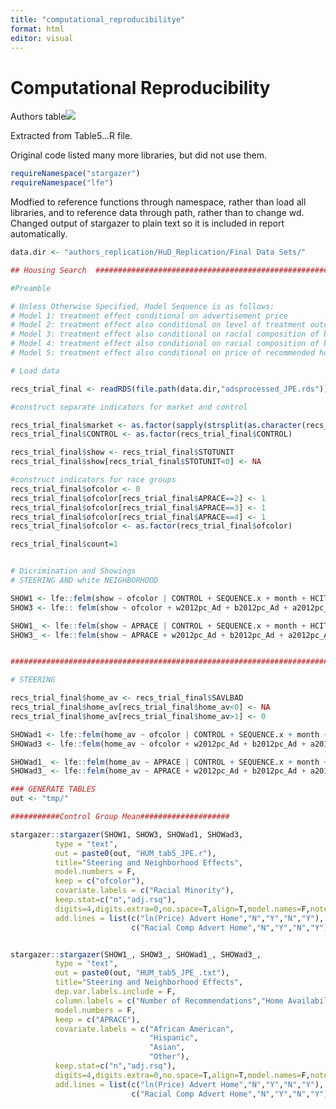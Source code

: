 ```yaml
---
title: "computational_reproducibilitye"
format: html
editor: visual
---
```


# Computational Reproducibility

Authors table![](figs/table5_orig.png)

Extracted from Table5...R file.

Original code listed many more libraries, but did not use them.

```r
requireNamespace("stargazer")
requireNamespace("lfe")
```

Modfied to reference functions through namespace, rather than load all libraries, and to reference data through path, rather than to change wd. Changed output of stargazer to plain text so it is included in report automatically.

```r


data.dir <- "authors_replication/HuD_Replication/Final Data Sets/"

## Housing Search  ######################################################################################################

#Preamble

# Unless Otherwise Specified, Model Sequence is as follows:
# Model 1: treatment effect conditional on advertisement price
# Model 2: treatment effect also conditional on level of treatment outcome in advertised listing
# Model 3: treatment effect also conditional on racial composition of block group of advertised listing
# Model 4: treatment effect also conditional on racial composition of block group of recommended listing
# Model 5: treatment effect also conditional on price of recommended home

# Load data  

recs_trial_final <- readRDS(file.path(data.dir,"adsprocessed_JPE.rds"))

#construct separate indicators for market and control

recs_trial_final$market <- as.factor(sapply(strsplit(as.character(recs_trial_final$CONTROL), "-"), `[`, 1))
recs_trial_final$CONTROL <- as.factor(recs_trial_final$CONTROL)

recs_trial_final$show <- recs_trial_final$STOTUNIT
recs_trial_final$show[recs_trial_final$STOTUNIT<0] <- NA

#construct indicators for race groups
recs_trial_final$ofcolor <- 0
recs_trial_final$ofcolor[recs_trial_final$APRACE==2] <- 1
recs_trial_final$ofcolor[recs_trial_final$APRACE==3] <- 1
recs_trial_final$ofcolor[recs_trial_final$APRACE==4] <- 1
recs_trial_final$ofcolor <- as.factor(recs_trial_final$ofcolor)

recs_trial_final$count=1


# Dicrimination and Showings
# STEERING AND white NEIGHBORHOOD 

SHOW1 <- lfe::felm(show ~ ofcolor | CONTROL + SEQUENCE.x + month + HCITY + market + ARELATE2 + HHMTYPE + SAPPTAM + TSEX.x + THHEGAI + TPEGAI + THIGHEDU + TCURTENR +  ALGNCUR + AELNG1 + DPMTEXP + AMOVERS + age + ALEASETP + ACAROWN| 0 | CONTROL, data  = recs_trial_final)
SHOW3 <- lfe:: felm(show ~ ofcolor + w2012pc_Ad + b2012pc_Ad + a2012pc_Ad + hisp2012pc_Ad + logAdPrice | CONTROL + SEQUENCE.x + month + HCITY + market + ARELATE2 + HHMTYPE + SAPPTAM + TSEX.x + THHEGAI + TPEGAI + THIGHEDU + TCURTENR +  ALGNCUR + AELNG1 + DPMTEXP + AMOVERS + age + ALEASETP + ACAROWN| 0 |CONTROL, data  = recs_trial_final)

SHOW1_ <- lfe::felm(show ~ APRACE | CONTROL + SEQUENCE.x + month + HCITY + market + ARELATE2 + HHMTYPE + SAPPTAM + TSEX.x + THHEGAI + TPEGAI + THIGHEDU + TCURTENR +  ALGNCUR + AELNG1 + DPMTEXP + AMOVERS + age + ALEASETP + ACAROWN| 0 | CONTROL, data  = recs_trial_final)
SHOW3_ <- lfe::felm(show ~ APRACE + w2012pc_Ad + b2012pc_Ad + a2012pc_Ad + hisp2012pc_Ad + logAdPrice | CONTROL + SEQUENCE.x + month + HCITY + market + ARELATE2 + HHMTYPE + SAPPTAM + TSEX.x + THHEGAI + TPEGAI + THIGHEDU + TCURTENR +  ALGNCUR + AELNG1 + DPMTEXP + AMOVERS + age + ALEASETP + ACAROWN| 0 |CONTROL, data  = recs_trial_final)


##########################################################################################################################################################################

# STEERING 

recs_trial_final$home_av <- recs_trial_final$SAVLBAD
recs_trial_final$home_av[recs_trial_final$home_av<0] <- NA
recs_trial_final$home_av[recs_trial_final$home_av>1] <- 0

SHOWad1 <- lfe::felm(home_av ~ ofcolor | CONTROL + SEQUENCE.x + month + HCITY + market + ARELATE2 + HHMTYPE + SAPPTAM + TSEX.x + THHEGAI + TPEGAI + THIGHEDU + TCURTENR +  ALGNCUR + AELNG1 + DPMTEXP + AMOVERS + age + ALEASETP + ACAROWN| 0 | CONTROL, data  = recs_trial_final)
SHOWad3 <- lfe::felm(home_av ~ ofcolor + w2012pc_Ad + b2012pc_Ad + a2012pc_Ad + hisp2012pc_Ad + logAdPrice | CONTROL + SEQUENCE.x + month + HCITY + market + ARELATE2 + HHMTYPE + SAPPTAM + TSEX.x + THHEGAI + TPEGAI + THIGHEDU + TCURTENR +  ALGNCUR + AELNG1 + DPMTEXP + AMOVERS + age + ALEASETP + ACAROWN| 0 |CONTROL, data  = recs_trial_final)

SHOWad1_ <- lfe::felm(home_av ~ APRACE | CONTROL + SEQUENCE.x + month + HCITY + market + ARELATE2 + HHMTYPE + SAPPTAM + TSEX.x + THHEGAI + TPEGAI + THIGHEDU + TCURTENR +  ALGNCUR + AELNG1 + DPMTEXP + AMOVERS + age + ALEASETP + ACAROWN| 0 | CONTROL, data  = recs_trial_final)
SHOWad3_ <- lfe::felm(home_av ~ APRACE + w2012pc_Ad + b2012pc_Ad + a2012pc_Ad + hisp2012pc_Ad + logAdPrice | CONTROL + SEQUENCE.x + month + HCITY + market + ARELATE2 + HHMTYPE + SAPPTAM + TSEX.x + THHEGAI + TPEGAI + THIGHEDU + TCURTENR +  ALGNCUR + AELNG1 + DPMTEXP + AMOVERS + age + ALEASETP + ACAROWN| 0 |CONTROL, data  = recs_trial_final)

### GENERATE TABLES
out <- "tmp/"

###########Control Group Mean####################

stargazer::stargazer(SHOW1, SHOW3, SHOWad1, SHOWad3,
          type = "text",
          out = paste0(out, "HUM_tab5_JPE.r"),
          title="Steering and Neighborhood Effects",
          model.numbers = F,
          keep = c("ofcolor"),
          covariate.labels = c("Racial Minority"),
          keep.stat=c("n","adj.rsq"),
          digits=4,digits.extra=0,no.space=T,align=T,model.names=F,notes.append=T,object.names=F,
          add.lines = list(c("ln(Price) Advert Home","N","Y","N","Y"),
                           c("Racial Comp Advert Home","N","Y","N","Y")))


stargazer::stargazer(SHOW1_, SHOW3_, SHOWad1_, SHOWad3_,
          type = "text",
          out = paste0(out, "HUM_tab5_JPE_.txt"),
          title="Steering and Neighborhood Effects",
          dep.var.labels.include = F,
          column.labels = c("Number of Recommendations","Home Availability"),
          model.numbers = F,
          keep = c("APRACE"),
          covariate.labels = c("African American",
                               "Hispanic",
                               "Asian",
                               "Other"),
          keep.stat=c("n","adj.rsq"),
          digits=4,digits.extra=0,no.space=T,align=T,model.names=F,notes.append=T,object.names=F,
          add.lines = list(c("ln(Price) Advert Home","N","Y","N","Y"),
                           c("Racial Comp Advert Home","N","Y","N","Y")))



```
